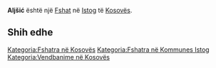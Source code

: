 {{Fshat në Kosovës
 | Emri                = Aljšić
| srp_N_name = Aljšić
| srp_N_FULL_NAME_RO = Aljšić
| srp_N_FULL_NAME_ND_RO = Aljsic
| srp_N_SORT_NAME_RG = ALJSIC
| srp_N_FULL_NAME_RG = Aljšić
| srp_N_FULL_NAME_ND_RG = Aljsic

 | Emri (Rasa dhanore) = 
 | Figura              = 
 | Shteti              = Kosovo
 | Komuna              = Istog
 | Kodi postar         = 
 | Sipërfaqja          = 

 | Popullsia           = 

 | Regj. i popullsisë  = 
 | Dend. e popullsisë  = 
 | Faqja zyrtare       = 
 <!--- Koordinatat ----> 
 | Gjerësia            = 42.390278
 | Gjatësia            = 21.602222
 | Lartësia            = 
}}
'''Aljšić''' është një [[Fshat]] në [[Istog]] të [[Kosovës]].

<!-- == Gjeografia == -->
<!-- == Historia == -->
<!-- == Demografia == -->
== Shih edhe ==
{{Komuna Istog}}
{{Kosovo-Administrata-Cung}}

[[Kategoria:Fshatra në Kosovës]]
[[Kategoria:Fshatra në Kommunes Istog]]
[[Kategoria:Vendbanime në Kosovës]]